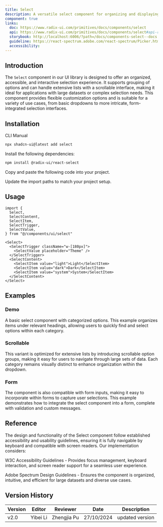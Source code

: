 ```yaml
---
title: Select
description: A versatile select component for organizing and displaying categorized lists in a compact, scrollable format with an orange-themed interface.
component: true
links:
  doc: https://www.radix-ui.com/primitives/docs/components/select
  api: https://www.radix-ui.com/primitives/docs/components/select#api-reference
  storybook: http://localhost:6006/?path=/docs/components-select--docs
  guideline: https://react-spectrum.adobe.com/react-spectrum/Picker.html
  accessibility:
---
```


## Introduction

The `Select` component in our UI library is designed to offer an organized, accessible, and interactive selection experience. It supports grouping of options and can handle extensive lists with a scrollable interface, making it ideal for applications with large datasets or complex selection needs. This component provides flexible customization options and is suitable for a variety of use cases, from basic dropdowns to more intricate, form-integrated selection interfaces.

## Installation

<Tabs defaultValue="cli">

<TabsList>
  <TabsTrigger value="cli">CLI</TabsTrigger>
  <TabsTrigger value="manual">Manual</TabsTrigger>
</TabsList>
<TabsContent value="cli">

```bash
npx shadcn-ui@latest add select
```

</TabsContent>

<TabsContent value="manual">

<Steps>

<Step>Install the following dependencies:</Step>

```bash
npm install @radix-ui/react-select
```

<Step>Copy and paste the following code into your project.</Step>

<ComponentSource name="select" />

<Step>Update the import paths to match your project setup.</Step>

</Steps>

</TabsContent>

</Tabs>

## Usage

```tsx
import {
  Select,
  SelectContent,
  SelectItem,
  SelectTrigger,
  SelectValue,
} from "@/components/ui/select"
```

```tsx
<Select>
  <SelectTrigger className="w-[180px]">
    <SelectValue placeholder="Theme" />
  </SelectTrigger>
  <SelectContent>
    <SelectItem value="light">Light</SelectItem>
    <SelectItem value="dark">Dark</SelectItem>
    <SelectItem value="system">System</SelectItem>
  </SelectContent>
</Select>
```

## Examples

### Demo

A basic select component with categorized options. This example organizes items under relevant headings, allowing users to quickly find and select options within each category.

<ComponentPreview
  name="select-demo"
  description="A select component with a list of options."
/>

### Scrollable

This variant is optimized for extensive lists by introducing scrollable option groups, making it easy for users to navigate through large sets of data. Each category remains visually distinct to enhance organization within the dropdown.

<ComponentPreview
  name="select-scrollable"
  description="A select component with a scrollable list of options."
/>

### Form

The component is also compatible with form inputs, making it easy to incorporate within forms to capture user selections. This example demonstrates how to integrate the select component into a form, complete with validation and custom messages.

<ComponentPreview name="select-form" />

## Reference

The design and functionality of the Select component follow established accessibility and usability guidelines, ensuring it is fully navigable by keyboard and compatible with screen readers. Our implementation considers:

W3C Accessibility Guidelines - Provides focus management, keyboard interaction, and screen reader support for a seamless user experience.

Adobe Spectrum Design Guidelines - Ensures the component is organized, intuitive, and efficient for large datasets and diverse use cases.

## Version History

| Version | Editor   | Reviewer    | Date       | Description     |
| ------- | -------- | ----------- | ---------- | --------------- |
| v2.0    | Yibei Li | Zhengjia Pu | 27/10/2024 | updated version |
